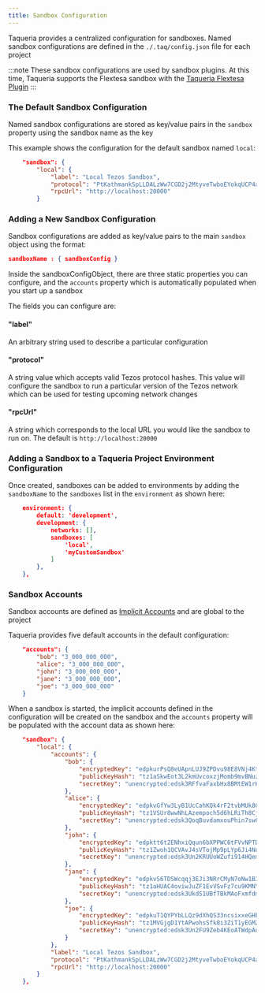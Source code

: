 ```yaml
---
title: Sandbox Configuration
---
```


Taqueria provides a centralized configuration for sandboxes. Named sandbox configurations are defined in the `./.taq/config.json` file for each project

:::note
These sandbox configurations are used by sandbox plugins. At this time, Taqueria supports the Flextesa sandbox with the [Taqueria Flextesa Plugin](/docs/plugins/plugin-flextesa)
:::


### The Default Sandbox Configuration

Named sandbox configurations are stored as key/value pairs in the `sandbox` property using the sandbox name as the key

This example shows the configuration for the default sandbox named `local`:

```json
    "sandbox": {
        "local": {
            "label": "Local Tezos Sandbox",
            "protocol": "PtKathmankSpLLDALzWw7CGD2j2MtyveTwboEYokqUCP4a1LxMg",
            "rpcUrl": "http://localhost:20000"
        }
```

### Adding a New Sandbox Configuration

Sandbox configurations are added as key/value pairs to the main `sandbox` object using the format:

```json
sandboxName : { sandboxConfig }
```

Inside the sandboxConfigObject, there are three static properties you can configure, and the `accounts` property which is automatically populated when you start up a sandbox

The fields you can configure are:

#### "label"
An arbitrary string used to describe a particular configuration

#### "protocol"

A string value which accepts valid Tezos protocol hashes. This value will configure the sandbox to run a particular version of the Tezos network which can be used for testing upcoming network changes

#### "rpcUrl"

A string which corresponds to the local URL you would like the sandbox to run on. The default is `http://localhost:20000`

### Adding a Sandbox to a Taqueria Project Environment Configuration

Once created, sandboxes can be added to environments by adding the `sandboxName` to the `sandboxes` list in the `environment` as shown here:
```json
    environment: {
        default: 'development',
        development: {
            networks: [],
            sandboxes: [
                'local',
                'myCustomSandbox'
            ]
        },
    },
```

### Sandbox Accounts

Sandbox accounts are defined as [Implicit Accounts](/docs/config/implicit-accounts/) and are global to the project

Taqueria provides five default accounts in the default configuration:

```json
    "accounts": {
        "bob": "3_000_000_000",
        "alice": "3_000_000_000",
        "john": "3_000_000_000",
        "jane": "3_000_000_000",
        "joe": "3_000_000_000"
    }
```

When a sandbox is started, the implicit accounts defined in the configuration will be created on the sandbox and the `accounts` property will be populated with the account data as shown here:

```json
    "sandbox": {
        "local": {
            "accounts": {
                "bob": {
                    "encryptedKey": "edpkurPsQ8eUApnLUJ9ZPDvu98E8VNj4KtJa1aZr16Cr5ow5VHKnz4",
                    "publicKeyHash": "tz1aSkwEot3L2kmUvcoxzjMomb9mvBNuzFK6",
                    "secretKey": "unencrypted:edsk3RFfvaFaxbHx8BMtEW1rKQcPtDML3LXjNqMNLCzC3wLC1bWbAt"
                },
                "alice": {
                    "encryptedKey": "edpkvGfYw3LyB1UcCahKQk4rF2tvbMUk8GFiTuMjL75uGXrpvKXhjn",
                    "publicKeyHash": "tz1VSUr8wwNhLAzempoch5d6hLRiTh8Cjcjb",
                    "secretKey": "unencrypted:edsk3QoqBuvdamxouPhin7swCvkQNgq4jP5KZPbwWNnwdZpSpJiEbq"
                },
                "john": {
                    "encryptedKey": "edpktt6t2ENhxiQqun6bXPPWC6tFVvNPTDRh1gEPGX4BgDgbDnmGzP",
                    "publicKeyHash": "tz1Zwoh1QCVAvJ4sVTojMp9pLYp6Ji4NoZy6",
                    "secretKey": "unencrypted:edsk3Un2KRUUoWZufi914HQem96ejVFnkyD8GXRPUSkgqy5etsYXEN"
                },
                "jane": {
                    "encryptedKey": "edpkvS6TDSWcqqj3EJi3NRrCMyN7oNw1B3Hp37R19tMThqM8YNhAuS",
                    "publicKeyHash": "tz1aHUAC4oviwJuZF1EvVSvFz7cu9KMNYBph",
                    "secretKey": "unencrypted:edsk3UkdS1UBfTBkMAoFxmfdmUHmCdNhTzDJ1cSJuZhU1b6k6fZZoQ"
                },
                "joe": {
                    "encryptedKey": "edpkuT1QYPYbLLQz9dXhQS33ncsixxeGHbNGmntPTR4VBbWmskHPrV",
                    "publicKeyHash": "tz1MVGjgD1YtAPwohsSfk8i3ZiT1yEGM2YXB",
                    "secretKey": "unencrypted:edsk3Un2FU9Zeb4KEoATWdpAqcX5JArMUj2ew8S4SuzhPRDmGoqNx2"
                }
            },
            "label": "Local Tezos Sandbox",
            "protocol": "PtKathmankSpLLDALzWw7CGD2j2MtyveTwboEYokqUCP4a1LxMg",
            "rpcUrl": "http://localhost:20000"
        }
    },
```